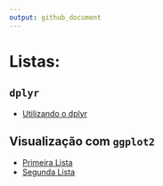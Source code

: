 ```yaml
---
output: github_document
---
```



# Listas:

## `dplyr`
* [Utilizando o dplyr](https://jagodat.github.io/MPRJ-Exercicios/content/ex_dplyr.html)

## Visualização com `ggplot2`

 + [Primeira Lista](https://jagodat.github.io/MPRJ-Exercicios/content/visualizacao.html)  
 + [Segunda Lista ](https://jagodat.github.io/MPRJ-Exercicios/content/visualizacao2.html)